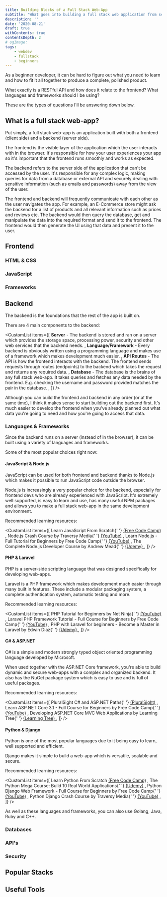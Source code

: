 ```yaml
---
title: Building Blocks of a Full Stack Web-App
subtitle: 'What goes into building a full stack web application from scratch?'
description: ''
date: '2020-08-21'
draft: true
withContents: true
contentsDepth: 2
# ogImage:
tags:
    - webdev
    - fullstack
    - beginners
---
```


As a beginner developer, it can be hard to figure out what you need to learn and how to fit it all together to produce a complete, polished product.

What exactly is a RESTful API and how does it relate to the frontend? What languages and frameworks should I be using?

These are the types of questions I'll be answering down below.

## What is a full stack web-app?

<!-- What is a full stack web app -->

Put simply, a full stack web-app is an application built with both a frontend (client side) and a backend (server side).

<!-- TODO: examples: twitter, amazon, shopify -->

The frontend is the visible layer of the application which the user interacts with in the browser. It's responsible for how your user experiences your app so it's important that the frontend runs smoothly and works as expected.

The backend refers to the server side of the application that can't be accessed by the user. It's responsible for any complex logic, making queries for data from a database or external API and securely dealing with sensitive information (such as emails and passwords) away from the view of the user.

The frontend and backend will frequently communicate with each other as the user navigates the app. For example, an E-Commerce store might ask the backend for a list of products and all relevant information such as prices and reviews etc. The backend would then query the database, get and manipulate the data into the required format and send it to the frontend. The frontend would then generate the UI using that data and present it to the user.

## Frontend

<!--
What is it?
-->

### HTML & CSS

<!--
what are they
more details
learning resources
-->

### JavaScript

<!--
what is it
more details
jquery
learning resources
-->

### Frameworks

<!--
angular, react, vue, svelte
what are frameworks
list of frameworks and details of benefits
learning resources for each
-->

## Backend

The backend is the foundations that the rest of the app is built on.

There are 4 main components to the backend:

<CustomList
    items={[
        <span>
            <strong>Server</strong> - The backend is stored and ran on a server which provides the
            storage space, processing power, security and other web services that the backend needs.
        </span>,
        <span>
            <strong>Language/Framework</strong> - Every backend is obviously written using a
            programming language and makes use of a framework which makes development much easier.
        </span>,
        <span>
            <strong>API Routes</strong> - The API is how the frontend interacts with the backend.
            The frontend sends requests through routes (endpoints) to the backend which takes the
            request and returns any required data.
        </span>,
        <span>
            <strong>Database</strong> - The database is the brains of any full stack web-app. It
            takes queries and fetches any data needed by the frontend. E.g. checking the username
            and password provided matches the pair in the database.
        </span>,
    ]}
/>

Although you can build the frontend and backend in any order (or at the same time), I think it makes sense to start building out the backend first. It's much easier to develop the frontend when you've already planned out what data you're going to need and how you're going to access that data.

### Languages & Frameworks

Since the backend runs on a server (instead of in the browser), it can be built using a variety of languages and frameworks.

Some of the most popular choices right now:

#### JavaScript & Node.js

JavaScript can be used for both frontend and backend thanks to Node.js which makes it possible to run JavaScript code outside the browser.

Node.js is increasingly a very popular choice for the backend, especially for frontend devs who are already experienced with JavaScript. It's extremely well supported, is easy to learn and use, has many useful NPM packages and allows you to make a full stack web-app in the same development environment.

Recommended learning resources:

<CustomList
    items={[
        <span>
            Learn JavaScript From Scratch{' '}
            <a href="https://www.freecodecamp.org/">(Free Code Camp)</a>
        </span>,
        <span>
            Node.js Crash Course by Traversy Media{' '}
            <a href="https://www.youtube.com/watch?v=fBNz5xF-Kx4">(YouTube)</a>
        </span>,
        <span>
            Learn Node.js - Full Tutorial for Beginners by Free Code Camp{' '}
            <a href="https://www.youtube.com/watch?v=RLtyhwFtXQA">(YouTube)</a>
        </span>,
        <span>
            The Complete Node.js Developer Course by Andrew Mead{' '}
            <a href="https://www.udemy.com/course/the-complete-nodejs-developer-course-2">
                (Udemy)
            </a>
        </span>,
    ]}
/>

#### PHP & Laravel

PHP is a server-side scripting language that was designed specifically for developing web-apps.

Laravel is a PHP framework which makes development much easier through many built in features. These include a modular packaging system, a complete authentication system, automatic testing and more.

Recommended learning resources:

<CustomList
    items={[
        <span>
            PHP Tutorial for Beginners by Net Ninja{' '}
            <a href="https://www.youtube.com/watch?v=pWG7ajC_OVo&list=PL4cUxeGkcC9gksOX3Kd9KPo-O68ncT05o">
                (YouTube)
            </a>
        </span>,
        <span>
            Laravel PHP Framework Tutorial - Full Course for Beginners by Free Code Camp{' '}
            <a href="https://www.youtube.com/watch?v=ImtZ5yENzgE">(YouTube)</a>
        </span>,
        <span>
            PHP with Laravel for beginners - Become a Master in Laravel by Edwin Diaz{' '}
            <a href="https://www.udemy.com/course/php-with-laravel-for-beginners-become-a-master-in-laravel">
                (Udemy)
            </a>
        </span>,
    ]}
/>

#### C# & ASP.NET

C# is a simple and modern strongly typed object oriented programming language developed by Microsoft.

When used together with the ASP.NET Core framework, you're able to build dynamic and secure web-apps with a complex and organized backend. It also has the NuGet package system which is easy to use and is full of useful packages.

Recommended learning resources:

<CustomList
    items={[
        <span>
            PluralSight C# and ASP.NET Paths{' '}
            <a href="https://www.pluralsight.com/paths/aspnet-core">(PluralSight)</a>
        </span>,
        <span>
            Learn ASP.NET Core 3.1 - Full Course for Beginners by Free Code Camp{' '}
            <a href="https://www.youtube.com/watch?v=C5cnZ-gZy2I">(YouTube)</a>
        </span>,
        <span>
            Developing ASP.NET Core MVC Web Applications by Learning Tree{' '}
            <a href="https://www.learningtree.co.uk/courses/8440/microsoft-mvc-certification-aspnet-mvc-5-training-moc-20486/">
                (Learning Tree)
            </a>
        </span>,
    ]}
/>

#### Python & Django

Python is one of the most popular languages due to it being easy to learn, well supported and efficient.

Django makes it simple to build a web-app which is versatile, scalable and secure.

Recommended learning resources:

<CustomList
    items={[
        <span>
            Learn Python From Scratch <a href="https://www.freecodecamp.org/">(Free Code Camp)</a>
        </span>,
        <span>
            The Python Mega Course: Build 10 Real World Applications{' '}
            <a href="https://www.udemy.com/course/the-python-mega-course/">(Udemy)</a>
        </span>,
        <span>
            Python Django Web Framework - Full Course for Beginners by Free Code Camp{' '}
            <a href="https://www.youtube.com/watch?v=F5mRW0jo-U4">(YouTube)</a>
        </span>,
        <span>
            Python Django Crash Course by Traversy Media{' '}
            <a href="https://www.youtube.com/watch?v=e1IyzVyrLSU">(YouTube)</a>
        </span>,
    ]}
/>

As well as these languages and frameworks, you can also use Golang, Java, Ruby and C++.

### Databases

<!--
What are databases (storing data)
Types of databases
List of SQL databases & noSQL databases
-->

### API's

<!--
What are api's
Types of API's (restful & graphql)
axios
-->

### Security

<!--
Security - Authentication, verifying permissions, payments should be done safely on the backend (also validation)
-->

## Popular Stacks

<!--
    Popular Stacks:

    MEAN Stack: MongoDB, Express, AngularJS and Node.js.
    MERN Stack: MongoDB, Express, ReactJS and Node.js
    Django Stack: Django, python and MySQL as Database.
    Rails or Ruby on Rails: Uses Ruby, PHP and MySQL.
    LAMP Stack: Linux, Apache, MySQL and PHP.
    More with Vue
 -->

## Useful Tools

<!--
Useful tools for both frontend and backend dev
 -->
